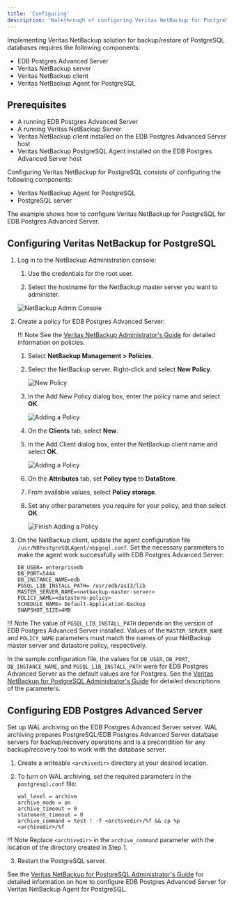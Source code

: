 ```yaml
---
title: 'Configuring'
description: 'Walkthrough of configuring Veritas NetBackup for PostgreSQL'
---
```


Implementing Veritas NetBackup solution for backup/restore of PostgreSQL databases requires the following components:

- EDB Postgres Advanced Server
- Veritas NetBackup server
- Veritas NetBackup client
- Veritas NetBackup Agent for PostgreSQL

## Prerequisites

- A running EDB Postgres Advanced Server
- A running Veritas NetBackup Server
- Veritas NetBackup client installed on the EDB Postgres Advanced Server host
- Veritas NetBackup PostgreSQL Agent installed on the EDB Postgres Advanced Server host


Configuring Veritas NetBackup for PostgreSQL consists of configuring the following components:
- Veritas NetBackup Agent for PostgreSQL
- PostgreSQL server

The example shows how to configure Veritas NetBackup for PostgreSQL for EDB Postgres Advanced Server.

## Configuring Veritas NetBackup for PostgreSQL

1. Log in to the NetBackup Administration console:

   1. Use the credentials for the root user.

   1. Select the hostname for the NetBackup master server you want to administer.

    ![NetBackup Admin Console](Images/NetBackupAdminConsole.png)

2. Create a policy for EDB Postgres Advanced Server:

   !!! Note
        See the [Veritas NetBackup Administrator's Guide](https://www.veritas.com/content/support/en_US/doc/18716246-126559472-0/v42176014-126559472) for detailed information on policies.

   1. Select **NetBackup Management > Policies**. 

   1. Select the NetBackup server. Right-click and select **New Policy**.

        ![New Policy](Images/NetBackupDataPolicy1.png)

   1. In the Add New Policy dialog box, enter the policy name and select **OK**.

        ![Adding a Policy](Images/NetBackupDataPolicy2.png)
   
   1. On the **Clients** tab, select **New**.
   
   1. In the Add Client dialog box, enter the NetBackup client name and select **OK**.

        ![Adding a Policy](Images/NetBackupDataPolicy3.png)
   
   1. On the **Attributes** tab, set **Policy type** to **DataStore**.

   1. From available values, select **Policy storage**.

   1. Set any other parameters you require for your policy, and then select **OK**.

        ![Finish Adding a Policy](Images/NetBackupDataPolicy4.png)   

3.  On the NetBackup client, update the agent configuration file `/usr/NBPostgreSQLAgent/nbpgsql.conf`. Set the necessary parameters to make the agent work successfully with EDB Postgres Advanced Server:
    ```
    DB_USER= enterprisedb
    DB_PORT=5444
    DB_INSTANCE_NAME=edb
    PGSQL_LIB_INSTALL_PATH= /usr/edb/as13/lib
    MASTER_SERVER_NAME=<netbackup-master-server>
    POLICY_NAME=<datastore-policy>
    SCHEDULE_NAME= Default-Application-Backup
    SNAPSHOT_SIZE=4MB
    ```

!!! Note
    The value of `PGSQL_LIB_INSTALL_PATH` depends on the version of EDB Postgres Advanced Server installed.
    Values of the `MASTER_SERVER_NAME` and `POLICY_NAME` parameters must match the names of your NetBackup master server and datastore policy, respectively.

In the sample configuration file, the values for `DB_USER`, `DB_PORT`, `DB_INSTANCE_NAME`, and `PGSQL_LIB_INSTALL_PATH` were for EDB Postgres Advanced Server as the default values are for Postgres.
See the [Veritas NetBackup for PostgreSQL Administrator's Guide](https://www.veritas.com/content/support/en_US/doc/129277259-150015228-0/v129276458-150015228) for detailed descriptions of the parameters.



## Configuring EDB Postgres Advanced Server

Set up WAL archiving on the EDB Postgres Advanced Server server. WAL archiving prepares PostgreSQL/EDB Postgres Advanced Server database servers for backup/recovery operations and is a precondition for any backup/recovery tool to work with the database server.

1.	Create a writeable `<archivedir>` directory at your desired location.

2.	To turn on WAL archiving, set the required parameters in the `postgresql.conf` file:
    ```
    wal_level = archive
    archive_mode = on
    archive_timeout = 0
    statement_timeout = 0
    archive_command = test ! -f <archivedir>/%f && cp %p <archivedir>/%f
    ```

!!! Note
    Replace `<archivedir>` in the `archive_command` parameter with the location of the directory created in Step 1.

3.	Restart the PostgreSQL server.

See the [Veritas NetBackup for PostgreSQL Administrator's Guide](https://www.veritas.com/content/support/en_US/doc/129277259-150015228-0/v129903049-150015228) for detailed information on how to configure EDB Postgres Advanced Server for Veritas NetBackup Agent for PostgreSQL.
